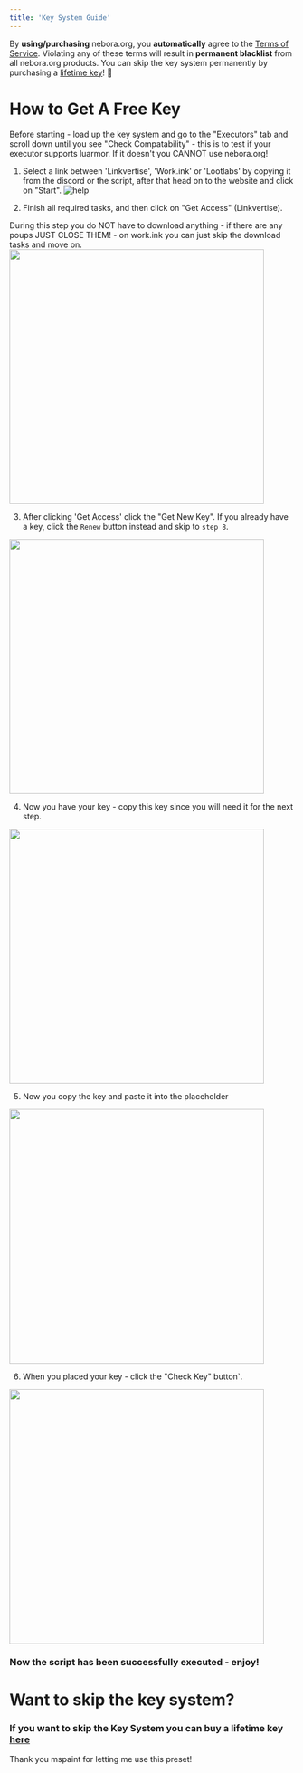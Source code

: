```yaml
---
title: 'Key System Guide'
---
```


<Note>By **using/purchasing** nebora.org, you **automatically** agree to the [Terms of Service](https://nebora.mysellauth.com/terms). Violating any of these terms will result in **permanent blacklist** from all nebora.org products.</Note>
<Tip>You can skip the key system permanently by purchasing a [lifetime key](https://nebora.mysellauth.com/)! 💎</Tip>

# How to Get A Free Key

<Warning>
  Before starting - load up the key system and go to the "Executors" tab and scroll down until you see "Check Compatability" - this is to test if your executor supports luarmor. If it doesn't you CANNOT use nebora.org!
</Warning>

1. Select a link between 'Linkvertise', 'Work.ink' or 'Lootlabs' by copying it from the discord or the script, after that head on to the website and click on "Start".
   ![help](/images/keysys1.png)

2. Finish all required tasks, and then click on "Get Access" (Linkvertise).

<Warning>
  During this step you do NOT have to download anything - if there are any poups JUST CLOSE THEM! - on work.ink you can just skip the download tasks and move on.
</Warning>

<img height="450" width="450" src="/images/keysys2.png" />

3. After clicking 'Get Access' click the "Get New Key".
<Note>If you already have a key, click the `Renew` button instead and skip to `step 8`.</Note>

<img height="450" width="450" src="/images/keysys3.png" />

4. Now you have your key - copy this key since you will need it for the next step.

<img height="450" width="450" src="/images/keysys4.png" />

5. Now you copy the key and paste it into the placeholder

<img height="450" width="450" src="/images/keysys5.png" />

6. When you placed your key - click the "Check Key" button`.

<img height="450" width="450" src="/images/keysys6.png" />

### Now the script has been successfully executed - enjoy!


# Want to skip the key system?
### If you want to skip the Key System you can buy a lifetime key [here](/nebora.org/development)


Thank you mspaint for letting me use this preset!
